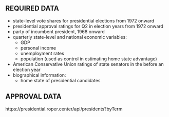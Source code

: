 ## REQUIRED DATA
- state-level vote shares for presidential elections from 1972 onward
- presidential approval ratings for Q2 in election years from 1972 onward
- party of incumbent president, 1968 onward
- quarterly state-level and national economic variables:
  - GDP
  - personal income
  - unemployment rates
  - population (used as control in estimating home state advantage)
- American Conservative Union ratings of state senators in the before an 
election year
- biographical information:
  - home state of presidential candidates

## APPROVAL DATA
https://presidential.roper.center/api/presidents?byTerm